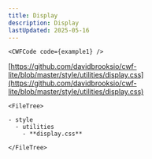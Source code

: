 ```yaml
---
title: Display
description: Display
lastUpdated: 2025-05-16
---
```




<Tabs>
  <TabItem label="Overview" icon="puzzle">

    <CWFCode code={example1} />
  </TabItem>
  <TabItem label="Files" icon="list-format">

  [https://github.com/davidbrooksio/cwf-lite/blob/master/style/utilities/display.css](https://github.com/davidbrooksio/cwf-lite/blob/master/style/utilities/display.css)
  
    <FileTree>

    - style
      - utilities
        - **display.css**

    </FileTree>
  </TabItem>
  <TabItem label="Stylesheet" icon="open-book">
    <Code code={cssExample} lang="css" />
  </TabItem>
</Tabs>